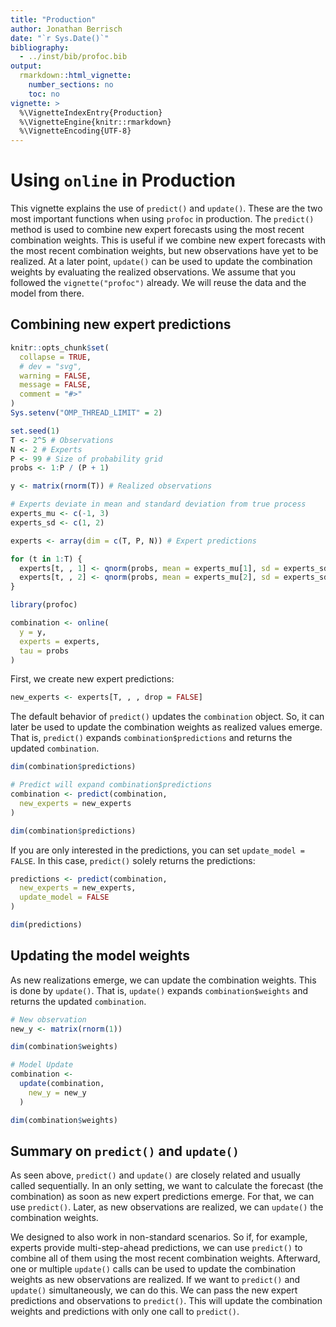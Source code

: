 ```yaml
---
title: "Production"
author: Jonathan Berrisch
date: "`r Sys.Date()`"
bibliography:
  - ../inst/bib/profoc.bib
output:
  rmarkdown::html_vignette:
    number_sections: no
    toc: no
vignette: >
  %\VignetteIndexEntry{Production}
  %\VignetteEngine{knitr::rmarkdown}
  %\VignetteEncoding{UTF-8}
---
```


# Using `online` in Production

This vignette explains the use of `predict()` and `update()`. These are the two most important functions when using `profoc` in production. The `predict()` method is used to combine new expert forecasts using the most recent combination weights. This is useful if we combine new expert forecasts with the most recent combination weights, but new observations have yet to be realized. At a later point, `update()` can be used to update the combination weights by evaluating the realized observations. We assume that you followed the `vignette("profoc")` already. We will reuse the data and the model from there.

## Combining new expert predictions

```r
knitr::opts_chunk$set(
  collapse = TRUE,
  # dev = "svg",
  warning = FALSE,
  message = FALSE,
  comment = "#>"
)
Sys.setenv("OMP_THREAD_LIMIT" = 2)

set.seed(1)
T <- 2^5 # Observations
N <- 2 # Experts
P <- 99 # Size of probability grid
probs <- 1:P / (P + 1)

y <- matrix(rnorm(T)) # Realized observations

# Experts deviate in mean and standard deviation from true process
experts_mu <- c(-1, 3)
experts_sd <- c(1, 2)

experts <- array(dim = c(T, P, N)) # Expert predictions

for (t in 1:T) {
  experts[t, , 1] <- qnorm(probs, mean = experts_mu[1], sd = experts_sd[1])
  experts[t, , 2] <- qnorm(probs, mean = experts_mu[2], sd = experts_sd[2])
}

library(profoc)

combination <- online(
  y = y,
  experts = experts,
  tau = probs
)
```


First, we create new expert predictions:

```r
new_experts <- experts[T, , , drop = FALSE]
```

The default behavior of `predict()` updates the `combination` object. So, it can later be used to update the combination weights as realized values emerge. That is, `predict()` expands `combination$predictions` and returns the updated `combination`. 


```r
dim(combination$predictions)

# Predict will expand combination$predictions
combination <- predict(combination,
  new_experts = new_experts
)

dim(combination$predictions)
```

If you are only interested in the predictions, you can set `update_model = FALSE`. In this case, `predict()` solely returns the predictions:
```r
predictions <- predict(combination,
  new_experts = new_experts,
  update_model = FALSE
)

dim(predictions)
```


## Updating the model weights

As new realizations emerge, we can update the combination weights. This is done by `update()`. That is, `update()` expands `combination$weights` and returns the updated `combination`. 

```r
# New observation
new_y <- matrix(rnorm(1))
```

```r
dim(combination$weights)

# Model Update
combination <-
  update(combination,
    new_y = new_y
  )

dim(combination$weights)
```

## Summary on `predict()` and `update()`

As seen above, `predict()` and `update()` are closely related and usually called sequentially. In an only setting, we want to calculate the forecast (the combination) as soon as new expert predictions emerge. For that, we can use `predict()`. Later, as new observations are realized, we can `update()` the combination weights. 

We designed to also work in non-standard scenarios. So if, for example, experts provide multi-step-ahead predictions, we can use `predict()` to combine all of them using the most recent combination weights. Afterward, one or multiple `update()` calls can be used to update the combination weights as new observations are realized. If we want to `predict()` and `update()` simultaneously, we can do this. We can pass the new expert predictions and observations to `predict()`. This will update the combination weights and predictions with only one call to `predict()`.